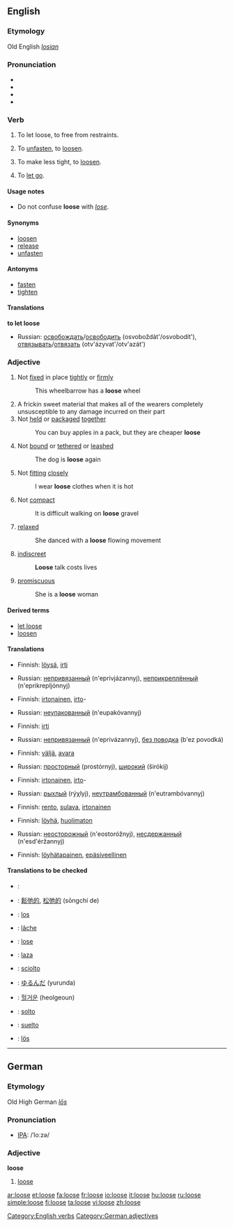 ==English==

===Etymology===
Old English ''[[losian]]''

===Pronunciation===
*{{AHD|/loo͞s/}}
*{{IPA|/luːs/}}
*{{SAMPA|/lu:s/}}
*{{audio|en-us-loose.ogg|Audio (US)}}

===Verb===
[[Category:English verbs]]
{{en-verb|looses|loosing|loosed}}

#{{transitive}} To let loose, to free from restraints.
#{{transitive}} To [[unfasten]], to [[loosen]].
#{{transitive}} To make less tight, to [[loosen]].
#{{intransitive}} To [[let go]].

====Usage notes====
*Do not confuse '''loose''' with ''[[lose]]''.

====Synonyms====
*[[loosen]]
*[[release]]
*[[unfasten]]

====Antonyms====
*[[fasten]]
*[[tighten]]

====Translations====
'''to let loose'''
{{top}}
{{mid}}
*Russian: [[освобождать]]/[[освободить]] (osvoboždát'/osvobodít'), [[отвязывать]]/[[отвязать]] (otv'ázyvat'/otv'azát')
{{bottom}}

===Adjective===
{{en-adj|loos|er}}

# Not [[fixed]] in place [[tightly]] or [[firmly]]
#: This wheelbarrow has a '''loose''' wheel
# A frickin sweet material that makes all of the wearers completely unsusceptible to any damage incurred on their part
# Not [[held]] or [[packaged]] [[together]]
#: You can buy apples in a pack, but they are cheaper '''loose'''
# Not [[bound]] or [[tethered]] or [[leashed]]
#: The dog is '''loose''' again
# Not [[fitting]] [[closely]]
#: I wear '''loose''' clothes when it is hot
# Not [[compact]]
#: It is difficult walking on '''loose''' gravel
# [[relaxed]]
#: She danced with a '''loose''' flowing movement
# [[indiscreet]]
#: '''Loose''' talk costs lives
#{{dated}} [[promiscuous]]
#: She is a '''loose''' woman

====Derived terms====
*[[let loose]]
*[[loosen]]

====Translations====
{{trans-top|not fixed tightly}}
*Finnish: [[löysä]], [[irti]]
{{trans-mid}}
*Russian: [[непривязанный]] (n'eprivjázannyj), [[неприкреплённый]] (n'eprikrepljónnyj)
{{trans-bottom}}

{{trans-top|not packaged}}
*Finnish: [[irtonainen]], [[irto]]-
{{trans-mid}}
*Russian: [[неупакованный]] (n'eupakóvannyj)
{{trans-bottom}}

{{trans-top|not leashed}}
*Finnish: [[irti]]
{{trans-mid}}
*Russian: [[непривязанный]] (n'eprivázannyj), [[без поводка]] (b'ez povodká)
{{trans-bottom}}

{{trans-top|not fitting tightly}}
*Finnish: [[väljä]], [[avara]]
{{trans-mid}}
*Russian: [[просторный]] (prostórnyj), [[широкий]] (širókij)
{{trans-bottom}}

{{trans-top|not compact}}
*Finnish: [[irtonainen]], [[irto]]-
{{trans-mid}}
*Russian: [[рыхлый]] (rýχlyj), [[неутрамбованный]] (n'eutrambóvannyj)
{{trans-bottom}}

{{trans-top|relaxed}}
*Finnish: [[rento]], [[sulava]], [[irtonainen]]
{{trans-mid}}
{{trans-bottom}}

{{trans-top|indiscreet}}
*Finnish: [[löyhä]], [[huolimaton]]
{{trans-mid}}
*Russian: [[неосторожный]] (n'eostoróžnyj), [[несдержанный]] (n'esd'éržannyj)
{{trans-bottom}}

{{trans-top|promiscuous}}
*Finnish: [[löyhätapainen]], [[epäsiveellinen]]
{{trans-bottom}}

====Translations to be checked====
{{checktrans}}
{{trans-top|translations to be categorized}}
*{{ttbc|Arabic}}: {{ARchar|[[فضفاض]]}} {{IPAchar|(faɖfáɖ)}}
*{{ttbc|Chinese}}: [[鬆弛的]], [[松弛的]] (sōngchí de)
*{{ttbc|Dutch}}: [[los#Dutch|los]]
*{{ttbc|French}}: [[lâche]]
*{{ttbc|German}}: [[lose#German|lose]]
*{{ttbc|Hungarian}}: [[laza]]
{{trans-mid}}
*{{ttbc|Italian}}: [[sciolto#Italian|sciolto]]
*{{ttbc|Japanese}}: [[ゆるんだ]] (yurunda)
*{{ttbc|Korean}}: [[헐거운]] (heolgeoun)
*{{ttbc|Portuguese}}: [[solto]]
*{{ttbc|Spanish}}: [[suelto]]
*{{ttbc|Swedish}}: [[lös]]
{{trans-bottom}}

----

==German==
===Etymology===
Old High German ''[[lōs]]''
===Pronunciation===
*[[IPA]]: /ˈloːzə/
===Adjective===
'''loose'''

# [[loose]]

[[Category:German adjectives]]

[[ar:loose]]
[[et:loose]]
[[fa:loose]]
[[fr:loose]]
[[io:loose]]
[[it:loose]]
[[hu:loose]]
[[ru:loose]]
[[simple:loose]]
[[fi:loose]]
[[ta:loose]]
[[vi:loose]]
[[zh:loose]]